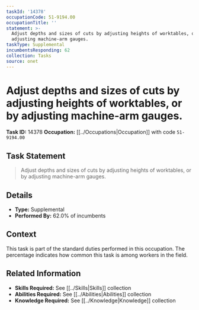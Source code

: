 ```yaml
---
taskId: '14378'
occupationCode: 51-9194.00
occupationTitle: ''
statement: >-
  Adjust depths and sizes of cuts by adjusting heights of worktables, or by
  adjusting machine-arm gauges.
taskType: Supplemental
incumbentsResponding: 62
collection: Tasks
source: onet
---
```

# Adjust depths and sizes of cuts by adjusting heights of worktables, or by adjusting machine-arm gauges.

**Task ID:** 14378
**Occupation:** [[../Occupations|Occupation]] with code `51-9194.00`

## Task Statement

> Adjust depths and sizes of cuts by adjusting heights of worktables, or by adjusting machine-arm gauges.

## Details

- **Type:** Supplemental
- **Performed By:** 62.0% of incumbents

## Context

This task is part of the standard duties performed in this occupation. The percentage indicates how common this task is among workers in the field.

## Related Information

- **Skills Required:** See [[../Skills|Skills]] collection
- **Abilities Required:** See [[../Abilities|Abilities]] collection
- **Knowledge Required:** See [[../Knowledge|Knowledge]] collection
